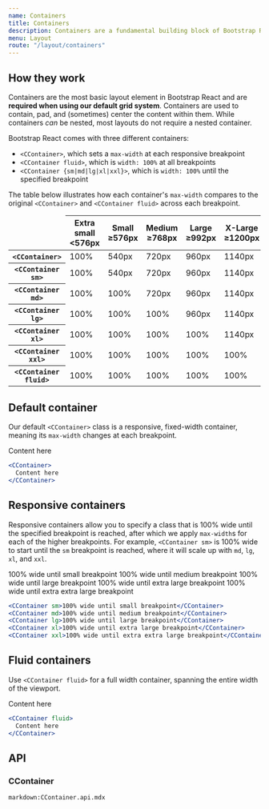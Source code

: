 ```yaml
---
name: Containers
title: Containers
description: Containers are a fundamental building block of Bootstrap React that contain, pad, and align your content within a given device or viewport.
menu: Layout
route: "/layout/containers"
---
```



## How they work

Containers are the most basic layout element in Bootstrap React and are **required when using our default grid system**. Containers are used to contain, pad, and (sometimes) center the content within them. While containers *can* be nested, most layouts do not require a nested container.

Bootstrap React comes with three different containers:

- `<CContainer>`, which sets a `max-width` at each responsive breakpoint
- `<CContainer fluid>`, which is `width: 100%` at all breakpoints
- `<CContainer {sm|md|lg|xl|xxl}>`, which is `width: 100%` until the specified breakpoint

The table below illustrates how each container's `max-width` compares to the original `<CContainer>` and `<CContainer fluid>` across each breakpoint.

<table className="table">
  <thead>
    <tr>
      <td className="border-dark"></td>
      <th scope="col">
        Extra small<br/>
        <span className="fw-normal">&lt;576px</span>
      </th>
      <th scope="col">
        Small<br/>
        <span className="fw-normal">&ge;576px</span>
      </th>
      <th scope="col">
        Medium<br/>
        <span className="fw-normal">&ge;768px</span>
      </th>
      <th scope="col">
        Large<br/>
        <span className="fw-normal">&ge;992px</span>
      </th>
      <th scope="col">
        X-Large<br/>
        <span className="fw-normal">&ge;1200px</span>
      </th>
      <th scope="col">
        XX-Large<br/>
        <span className="fw-normal">&ge;1400px</span>
      </th>
    </tr>
  </thead>
  <tbody>
    <tr>
      <th scope="row" className="fw-normal"><code>&lt;CContainer&gt;</code></th>
      <td className="text-medium-emphasis">100%</td>
      <td>540px</td>
      <td>720px</td>
      <td>960px</td>
      <td>1140px</td>
      <td>1320px</td>
    </tr>
    <tr>
      <th scope="row" className="fw-normal"><code>&lt;CContainer sm&gt;</code></th>
      <td className="text-medium-emphasis">100%</td>
      <td>540px</td>
      <td>720px</td>
      <td>960px</td>
      <td>1140px</td>
      <td>1320px</td>
    </tr>
    <tr>
      <th scope="row" className="fw-normal"><code>&lt;CContainer md&gt;</code></th>
      <td className="text-medium-emphasis">100%</td>
      <td className="text-medium-emphasis">100%</td>
      <td>720px</td>
      <td>960px</td>
      <td>1140px</td>
      <td>1320px</td>
    </tr>
    <tr>
      <th scope="row" className="fw-normal"><code>&lt;CContainer lg&gt;</code></th>
      <td className="text-medium-emphasis">100%</td>
      <td className="text-medium-emphasis">100%</td>
      <td className="text-medium-emphasis">100%</td>
      <td>960px</td>
      <td>1140px</td>
      <td>1320px</td>
    </tr>
    <tr>
      <th scope="row" className="fw-normal"><code>&lt;CContainer xl&gt;</code></th>
      <td className="text-medium-emphasis">100%</td>
      <td className="text-medium-emphasis">100%</td>
      <td className="text-medium-emphasis">100%</td>
      <td className="text-medium-emphasis">100%</td>
      <td>1140px</td>
      <td>1320px</td>
    </tr>
    <tr>
      <th scope="row" className="fw-normal"><code>&lt;CContainer xxl&gt;</code></th>
      <td className="text-medium-emphasis">100%</td>
      <td className="text-medium-emphasis">100%</td>
      <td className="text-medium-emphasis">100%</td>
      <td className="text-medium-emphasis">100%</td>
      <td className="text-medium-emphasis">100%</td>
      <td>1320px</td>
    </tr>
    <tr>
      <th scope="row" className="fw-normal"><code>&lt;CContainer fluid&gt;</code></th>
      <td className="text-medium-emphasis">100%</td>
      <td className="text-medium-emphasis">100%</td>
      <td className="text-medium-emphasis">100%</td>
      <td className="text-medium-emphasis">100%</td>
      <td className="text-medium-emphasis">100%</td>
      <td className="text-medium-emphasis">100%</td>
    </tr>
  </tbody>
</table>

## Default container

Our default `<CContainer>` class is a responsive, fixed-width container, meaning its `max-width` changes at each breakpoint.

<Example>
  <CContainer>
    Content here
  </CContainer>
</Example>

```jsx
<CContainer>
  Content here
</CContainer>
```

## Responsive containers

Responsive containers allow you to specify a class that is 100% wide until the specified breakpoint is reached, after which we apply `max-width`s for each of the higher breakpoints. For example, `<CContainer sm>` is 100% wide to start until the `sm` breakpoint is reached, where it will scale up with `md`, `lg`, `xl`, and `xxl`.

<Example>
  <CContainer sm>100% wide until small breakpoint</CContainer>
  <CContainer md>100% wide until medium breakpoint</CContainer>
  <CContainer lg>100% wide until large breakpoint</CContainer>
  <CContainer xl>100% wide until extra large breakpoint</CContainer>
  <CContainer xxl>100% wide until extra extra large breakpoint</CContainer>
</Example>

```jsx
<CContainer sm>100% wide until small breakpoint</CContainer>
<CContainer md>100% wide until medium breakpoint</CContainer>
<CContainer lg>100% wide until large breakpoint</CContainer>
<CContainer xl>100% wide until extra large breakpoint</CContainer>
<CContainer xxl>100% wide until extra extra large breakpoint</CContainer>
```

## Fluid containers

Use `<CContainer fluid>` for a full width container, spanning the entire width of the viewport.

<Example>
  <CContainer fluid>
    Content here
  </CContainer>
</Example>

```jsx
<CContainer fluid>
  Content here
</CContainer>
```

## API

### CContainer

`markdown:CContainer.api.mdx`

